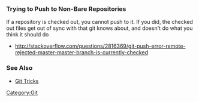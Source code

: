=== Trying to Push to Non-Bare Repositories ===
If a repository is checked out, you cannot push to it. If you did, the checked out files get out of sync with that git knows about, and doesn't do what you think it should do
* http://stackoverflow.com/questions/2816369/git-push-error-remote-rejected-master-master-branch-is-currently-checked

=== See Also ===
* [[Git Tricks]]

[[Category:Git]]